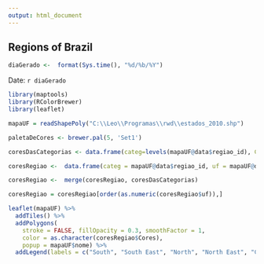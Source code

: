 ---
output: html_document
---

## Regions of Brazil

```{r data_gerado, echo=FALSE, results="hide"}
diaGerado <-  format(Sys.time(), "%d/%b/%Y")  
```
Date: `r diaGerado`  

```{r mapa, echo=FALSE, message=FALSE, warning=FALSE}
library(maptools)
library(RColorBrewer)
library(leaflet)

mapaUF = readShapePoly("C:\\Leo\\Programas\\rwd\\estados_2010.shp")

paletaDeCores <- brewer.pal(5, 'Set1')

coresDasCategorias <- data.frame(categ=levels(mapaUF@data$regiao_id), Cores=paletaDeCores)

coresRegiao <-  data.frame(categ = mapaUF@data$regiao_id, uf = mapaUF@data$sigla)

coresRegiao <-  merge(coresRegiao, coresDasCategorias)

coresRegiao = coresRegiao[order(as.numeric(coresRegiao$uf)),]

leaflet(mapaUF) %>% 
  addTiles() %>%
  addPolygons(
    stroke = FALSE, fillOpacity = 0.3, smoothFactor = 1,
    color = as.character(coresRegiao$Cores),
    popup = mapaUF$nome) %>% 
  addLegend(labels = c("South", "South East", "North", "North East", "Center West" ), colors = paletaDeCores)
```

